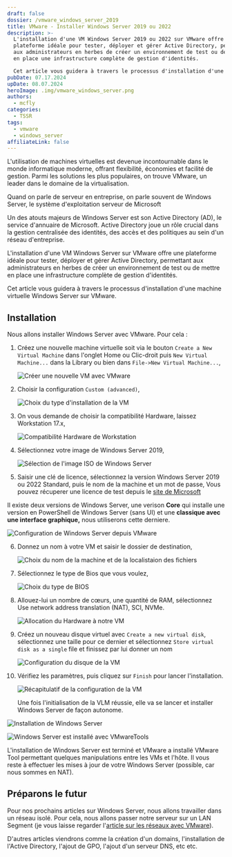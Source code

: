 ```yaml
---
draft: false
dossier: /vmware_windows_server_2019
title: VMware - Installer Windows Server 2019 ou 2022
description: >-
  L'installation d'une VM Windows Server 2019 ou 2022 sur VMware offre une
  plateforme idéale pour tester, déployer et gérer Active Directory, permettant
  aux administrateurs en herbes de créer un environnement de test ou de mettre
  en place une infrastructure complète de gestion d'identités.

  Cet article vous guidera à travers le processus d'installation d'une machine virtuelle Windows Server sur VMware.
pubDate: 07.17.2024
upDate: 08.07.2024
heroImage: .img/vmware_windows_server.png
authors:
  - mcfly
categories:
  - TSSR
tags:
  - vmware
  - windows_server
affiliateLink: false
---
```


L'utilisation de machines virtuelles est devenue incontournable dans le monde informatique moderne, offrant flexibilité, économies et facilité de gestion. Parmi les solutions les plus populaires, on trouve VMware, un leader dans le domaine de la virtualisation.

Quand on parle de serveur en entreprise, on parle souvent de Windows Server, le système d'exploitation serveur de Microsoft

Un des atouts majeurs de Windows Server est son Active Directory (AD), le service d'annuaire de Microsoft. Active Directory joue un rôle crucial dans la gestion centralisée des identités, des accès et des politiques au sein d'un réseau d'entreprise. 

L'installation d'une VM Windows Server sur VMware offre une plateforme idéale pour tester, déployer et gérer Active Directory, permettant aux administrateurs en herbes de créer un environnement de test ou de mettre en place une infrastructure complète de gestion d'identités.

Cet article vous guidera à travers le processus d'installation d'une machine virtuelle Windows Server sur VMware.

## Installation

Nous allons installer Windows Server avec VMware. Pour cela :

1. Créez une nouvelle machine virtuelle soit via le bouton `Create a New Virtual Machine` dans l'onglet Home ou Clic-droit puis `New Virtual Machine...` dans la Library ou bien dans `File->New Virtual Machine...`,

   ![Créer une nouvelle VM avec VMware](.img/vmware_interface.png "Créer une nouvelle VM avec VMware")
2. Choisir la configuration `Custom (advanced)`,

   ![Choix du type d'installation de la VM](.img/vmware_new_machine.png "Choix du type d'installation de la VM")
3. On vous demande de choisir la compatibilité Hardware, laissez Workstation 17.x,

   ![Compatibilité Hardware de Workstation](.img/vmware_new_machine_version.png "Compatibilité Hardware de Workstation")
4. Sélectionnez votre image de Windows Server 2019,

   ![Sélection de l'image ISO de Windows Server](.img/vmware_new_machine_os.png "Sélection de l'image ISO de Windows Server")
5. Saisir une clé de licence, sélectionnez la version Windows Server 2019 ou 2022 Standard, puis le nom de la machine et un mot de passe,
  <Alert type="info">Vous pouvez récuperer une licence de test depuis le [site de Microsoft](https://learn.microsoft.com/fr-fr/windows-server/get-started/kms-client-activation-keys?tabs=server2019%2Cwindows10ltsc%2Cversion1803%2Cwindows81#windows-server-ltsc)</Alert>

  <Alert type="info">Il existe deux versions de Windows Server, une verison **Core** qui installe une version en PowerShell de Windows Server (sans UI) et une **classique avec une interface graphique,** nous utiliserons cette derniere.</Alert>

![Configuration de Windows Server depuis VMware](.img/vmware_new_machine_key.png "Configuration de Windows Server depuis VMware")

6. Donnez un nom à votre VM et saisir le dossier de destination,

   ![Choix du nom de la machine et de la localistaion des fichiers](.img/vmware_new_machine_name_location.png "Choix du nom de la machine et de la localistaion des fichiers")
7. Sélectionnez le type de Bios que vous voulez,

   ![Choix du type de BIOS](.img/vmware_new_machine_bios.png "Choix du type de BIOS")
8. Allouez-lui un nombre de cœurs, une quantité de RAM, sélectionnez Use network address translation (NAT), SCI, NVMe.

   ![Allocation du Hardware à notre VM](.img/vmware_new_machine_cpu_ram_network_sci.png "Allocation du Hardware à notre VM")
9. Créez un nouveau disque virtuel avec `Create a new virtual disk`, sélectionnez une taille pour ce dernier et sélectionnez `Store virtual disk as a single` file et finissez par lui donner un nom

   ![Configuration du disque de la VM](.img/vmware_new_machine_disk_multi.png "Configuration du disque de la VM")
10. Vérifiez les paramètres, puis cliquez sur `Finish` pour lancer l'installation.

    ![Récapitulatif de la configuration de la VM](.img/vmware_new_machine_infos.png "Récapitulatif de la configuration de la VM")

    Une fois l'initialisation de la VLM réussie, elle va se lancer et installer Windows Server de façon autonome.

![Installation de Windows Server](.img/windows_server_2019_installation.png "Installation de Windows Server")

![Windows Server est installé avec VMwareTools](.img/windows_server_2019_vmware_tool.png "Windows Server est installé avec VMwareTools")

L'installation de Windows Server est terminé et VMware a installé VMware Tool permettant quelques manipulations entre les VMs et l'hôte. Il vous reste à effectuer les mises à jour de votre Windows Server (possible, car nous sommes en NAT).

## Préparons le futur
Pour nos prochains articles sur Windows Server, nous allons travailler dans un réseau isolé. Pour cela, nous allons passer notre serveur sur un LAN Segment (je vous laisse regarder l'[article sur les réseaux avec VMware](/blog/vmware_gestion_reseaux/)).

D'autres articles viendrons comme la création d'un domains, l'installation de l'Active Directory, l'ajout de GPO, l'ajout d'un serveur DNS, etc etc.


